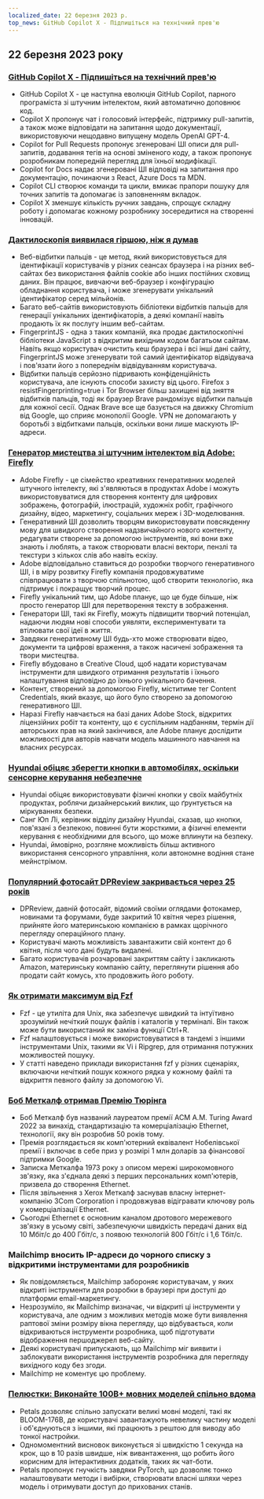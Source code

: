 ```yaml
---
localized_date: 22 березня 2023 р.
top_news: GitHub Copilot X - Підпишіться на технічний прев'ю
---
```




<CallToAction />

<Steps>

## 22 березня 2023 року

### [GitHub Copilot X - Підпишіться на технічний прев'ю](https://github.blog/2023-03-22-github-copilot-x-the-ai-powered-developer-experience/?ref=hackernewsgpt.com)

- GitHub Copilot X - це наступна еволюція GitHub Copilot, парного програміста зі штучним інтелектом, який автоматично доповнює код.
- Copilot X пропонує чат і голосовий інтерфейс, підтримку pull-запитів, а також може відповідати на запитання щодо документації, використовуючи нещодавно випущену модель OpenAI GPT-4.
- Copilot for Pull Requests пропонує згенеровані ШІ описи для pull-запитів, додавання тегів на основі зміненого коду, а також пропонує розробникам попередній перегляд для їхньої модифікації.
- Copilot for Docs надає згенеровані ШІ відповіді на запитання про документацію, починаючи з React, Azure Docs та MDN.
- Copilot CLI створює команди та цикли, вмикає прапори пошуку для точних запитів та допомагає із заповненням вкладок.
- Copilot X зменшує кількість ручних завдань, спрощує складну роботу і допомагає кожному розробнику зосередитися на створенні інновацій.

### [Дактилоскопія виявилася гіршою, ніж я думав](https://www.bitestring.com/posts/2023-03-19-web-fingerprinting-is-worse-than-I-thought.html?ref=hackernewsgpt.com)

- Веб-відбитки пальців - це метод, який використовується для ідентифікації користувачів у різних сеансах браузера і на різних веб-сайтах без використання файлів cookie або інших постійних сховищ даних. Він працює, вивчаючи веб-браузер і конфігурацію обладнання користувача, і може згенерувати унікальний ідентифікатор серед мільйонів.
- Багато веб-сайтів використовують бібліотеки відбитків пальців для генерації унікальних ідентифікаторів, а деякі компанії навіть продають їх як послугу іншим веб-сайтам.
- FingerprintJS - одна з таких компаній, яка продає дактилоскопічні бібліотеки JavaScript з відкритим вихідним кодом багатьом сайтам. Навіть якщо користувач очистить кеш браузера і всі інші дані сайту, FingerprintJS може згенерувати той самий ідентифікатор відвідувача і пов'язати його з попереднім відвідуванням користувача.
- Відбитки пальців серйозно підривають конфіденційність користувача, але існують способи захисту від цього. Firefox з resistFingerprinting=true і Tor Browser більш захищені від зняття відбитків пальців, тоді як браузер Brave рандомізує відбитки пальців для кожної сесії. Однак Brave все ще базується на движку Chromium від Google, що сприяє монополії Google. VPN не допомагають у боротьбі з відбитками пальців, оскільки вони лише маскують IP-адреси.

### [Генератор мистецтва зі штучним інтелектом від Adobe: Firefly](https://www.adobe.com/sensei/generative-ai/firefly.html?ref=hackernewsgpt.com)

- Adobe Firefly - це сімейство креативних генеративних моделей штучного інтелекту, які з'являються в продуктах Adobe і можуть використовуватися для створення контенту для цифрових зображень, фотографій, ілюстрацій, художніх робіт, графічного дизайну, відео, маркетингу, соціальних мереж і 3D-моделювання.
- Генеративний ШІ дозволить творцям використовувати повсякденну мову для швидкого створення надзвичайного нового контенту, редагувати створене за допомогою інструментів, які вони вже знають і люблять, а також створювати власні вектори, пензлі та текстури з кількох слів або навіть ескізу.
- Adobe відповідально ставиться до розробки творчого генеративного ШІ, і в міру розвитку Firefly компанія продовжуватиме співпрацювати з творчою спільнотою, щоб створити технологію, яка підтримує і покращує творчий процес.
- Firefly унікальний тим, що Adobe планує, що це буде більше, ніж просто генератор ШІ для перетворення тексту в зображення.
- Генератори ШІ, такі як Firefly, можуть підвищити творчий потенціал, надаючи людям нові способи уявляти, експериментувати та втілювати свої ідеї в життя.
- Завдяки генеративному ШІ будь-хто може створювати відео, документи та цифрові враження, а також насичені зображення та твори мистецтва.
- Firefly вбудовано в Creative Cloud, щоб надати користувачам інструменти для швидкого отримання результатів і їхнього налаштування відповідно до їхнього унікального бачення.
- Контент, створений за допомогою Firefly, міститиме тег Content Credentials, який вказує, що його було створено за допомогою генеративного ШІ.
- Наразі Firefly навчається на базі даних Adobe Stock, відкритих ліцензійних робіт та контенту, що є суспільним надбанням, термін дії авторських прав на який закінчився, але Adobe планує дослідити можливості для авторів навчати модель машинного навчання на власних ресурсах.

### [Hyundai обіцяє зберегти кнопки в автомобілях, оскільки сенсорне керування небезпечне](https://www.thedrive.com/news/hyundai-promises-to-keep-buttons-in-cars-because-touchscreen-controls-are-dangerous?ref=hackernewsgpt.com)

- Hyundai обіцяє використовувати фізичні кнопки у своїх майбутніх продуктах, роблячи дизайнерський виклик, що ґрунтується на міркуваннях безпеки.
- Санг Юп Лі, керівник відділу дизайну Hyundai, сказав, що кнопки, пов'язані з безпекою, повинні бути жорсткими, а фізичні елементи керування є необхідними для всього, що може вплинути на безпеку.
- Hyundai, ймовірно, розгляне можливість більш активного використання сенсорного управління, коли автономне водіння стане мейнстрімом.

### [Популярний фотосайт DPReview закривається через 25 років](https://www.dpreview.com/news/5901145460/dpreview-com-to-close?ref=hackernewsgpt.com)

- DPReview, давній фотосайт, відомий своїми оглядами фотокамер, новинами та форумами, буде закритий 10 квітня через рішення, прийняте його материнською компанією в рамках щорічного перегляду операційного плану.
- Користувачі мають можливість завантажити свій контент до 6 квітня, після чого дані будуть видалені.
- Багато користувачів розчаровані закриттям сайту і закликають Amazon, материнську компанію сайту, переглянути рішення або продати сайт комусь, хто продовжить його роботу.

### [Як отримати максимум від Fzf](https://andrew-quinn.me/fzf/?ref=hackernewsgpt.com)

- Fzf - це утиліта для Unix, яка забезпечує швидкий та інтуїтивно зрозумілий нечіткий пошук файлів і каталогів у терміналі. Він також може бути використаний як заміна функції Ctrl+R.
- Fzf налаштовується і може використовуватися в тандемі з іншими інструментами Unix, такими як Vi і Ripgrep, для отримання потужних можливостей пошуку.
- У статті наведено приклади використання fzf у різних сценаріях, включаючи нечіткий пошук кожного рядка у кожному файлі та відкриття певного файлу за допомогою Vi.

### [Боб Меткалф отримав Премію Тюрінга](https://amturing.acm.org/?2023=&ref=hackernewsgpt.com)

- Боб Меткалф був названий лауреатом премії ACM A.M. Turing Award 2022 за винахід, стандартизацію та комерціалізацію Ethernet, технології, яку він розробив 50 років тому.
- Премія розглядається як комп'ютерний еквівалент Нобелівської премії і включає в себе приз у розмірі 1 млн доларів за фінансової підтримки Google.
- Записка Меткалфа 1973 року з описом мережі широкомовного зв'язку, яка з'єднала деякі з перших персональних комп'ютерів, призвела до створення Ethernet.
- Після звільнення з Xerox Меткалф заснував власну інтернет-компанію 3Com Corporation і продовжував відігравати ключову роль у комерціалізації Ethernet.
- Сьогодні Ethernet є основним каналом дротового мережевого зв'язку в усьому світі, забезпечуючи швидкість передачі даних від 10 Мбіт/с до 400 Гбіт/с, з появою технологій 800 Гбіт/с і 1,6 Тбіт/с.

### Mailchimp вносить IP-адреси до чорного списку з відкритими інструментами для розробників

- Як повідомляється, Mailchimp забороняє користувачам, у яких відкриті інструменти для розробки в браузері при доступі до платформи email-маркетингу.
- Незрозуміло, як Mailchimp визначає, чи відкриті ці інструменти у користувача, але одним з можливих методів може бути виявлення раптової зміни розміру вікна перегляду, що відбувається, коли відкриваються інструменти розробника, щоб підготувати відображення першоджерел веб-сайту.
- Деякі користувачі припускають, що Mailchimp міг виявити і заблокувати використання інструментів розробника для перегляду вихідного коду без згоди.
- Mailchimp не коментує цю проблему.

### [Пелюстки: Виконайте 100B+ мовних моделей спільно вдома](https://petals.ml/?ref=hackernewsgpt.com)

- Petals дозволяє спільно запускати великі мовні моделі, такі як BLOOM-176B, де користувачі завантажують невелику частину моделі і об'єднуються з іншими, які працюють з рештою для виводу або тонкої настройки.
- Одномоментний висновок виконується зі швидкістю 1 секунда на крок, що в 10 разів швидше, ніж вивантаження, що робить його корисним для інтерактивних додатків, таких як чат-боти.
- Petals пропонує гнучкість завдяки PyTorch, що дозволяє тонко налаштовувати методи і вибірки, створювати власні шляхи через модель і отримувати доступ до прихованих станів.

</Steps>
